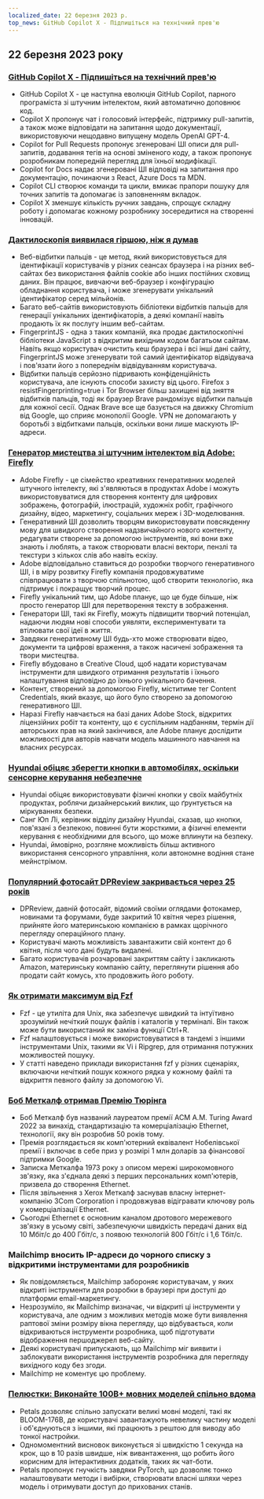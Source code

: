 ```yaml
---
localized_date: 22 березня 2023 р.
top_news: GitHub Copilot X - Підпишіться на технічний прев'ю
---
```




<CallToAction />

<Steps>

## 22 березня 2023 року

### [GitHub Copilot X - Підпишіться на технічний прев'ю](https://github.blog/2023-03-22-github-copilot-x-the-ai-powered-developer-experience/?ref=hackernewsgpt.com)

- GitHub Copilot X - це наступна еволюція GitHub Copilot, парного програміста зі штучним інтелектом, який автоматично доповнює код.
- Copilot X пропонує чат і голосовий інтерфейс, підтримку pull-запитів, а також може відповідати на запитання щодо документації, використовуючи нещодавно випущену модель OpenAI GPT-4.
- Copilot for Pull Requests пропонує згенеровані ШІ описи для pull-запитів, додавання тегів на основі зміненого коду, а також пропонує розробникам попередній перегляд для їхньої модифікації.
- Copilot for Docs надає згенеровані ШІ відповіді на запитання про документацію, починаючи з React, Azure Docs та MDN.
- Copilot CLI створює команди та цикли, вмикає прапори пошуку для точних запитів та допомагає із заповненням вкладок.
- Copilot X зменшує кількість ручних завдань, спрощує складну роботу і допомагає кожному розробнику зосередитися на створенні інновацій.

### [Дактилоскопія виявилася гіршою, ніж я думав](https://www.bitestring.com/posts/2023-03-19-web-fingerprinting-is-worse-than-I-thought.html?ref=hackernewsgpt.com)

- Веб-відбитки пальців - це метод, який використовується для ідентифікації користувачів у різних сеансах браузера і на різних веб-сайтах без використання файлів cookie або інших постійних сховищ даних. Він працює, вивчаючи веб-браузер і конфігурацію обладнання користувача, і може згенерувати унікальний ідентифікатор серед мільйонів.
- Багато веб-сайтів використовують бібліотеки відбитків пальців для генерації унікальних ідентифікаторів, а деякі компанії навіть продають їх як послугу іншим веб-сайтам.
- FingerprintJS - одна з таких компаній, яка продає дактилоскопічні бібліотеки JavaScript з відкритим вихідним кодом багатьом сайтам. Навіть якщо користувач очистить кеш браузера і всі інші дані сайту, FingerprintJS може згенерувати той самий ідентифікатор відвідувача і пов'язати його з попереднім відвідуванням користувача.
- Відбитки пальців серйозно підривають конфіденційність користувача, але існують способи захисту від цього. Firefox з resistFingerprinting=true і Tor Browser більш захищені від зняття відбитків пальців, тоді як браузер Brave рандомізує відбитки пальців для кожної сесії. Однак Brave все ще базується на движку Chromium від Google, що сприяє монополії Google. VPN не допомагають у боротьбі з відбитками пальців, оскільки вони лише маскують IP-адреси.

### [Генератор мистецтва зі штучним інтелектом від Adobe: Firefly](https://www.adobe.com/sensei/generative-ai/firefly.html?ref=hackernewsgpt.com)

- Adobe Firefly - це сімейство креативних генеративних моделей штучного інтелекту, які з'являються в продуктах Adobe і можуть використовуватися для створення контенту для цифрових зображень, фотографій, ілюстрацій, художніх робіт, графічного дизайну, відео, маркетингу, соціальних мереж і 3D-моделювання.
- Генеративний ШІ дозволить творцям використовувати повсякденну мову для швидкого створення надзвичайного нового контенту, редагувати створене за допомогою інструментів, які вони вже знають і люблять, а також створювати власні вектори, пензлі та текстури з кількох слів або навіть ескізу.
- Adobe відповідально ставиться до розробки творчого генеративного ШІ, і в міру розвитку Firefly компанія продовжуватиме співпрацювати з творчою спільнотою, щоб створити технологію, яка підтримує і покращує творчий процес.
- Firefly унікальний тим, що Adobe планує, що це буде більше, ніж просто генератор ШІ для перетворення тексту в зображення.
- Генератори ШІ, такі як Firefly, можуть підвищити творчий потенціал, надаючи людям нові способи уявляти, експериментувати та втілювати свої ідеї в життя.
- Завдяки генеративному ШІ будь-хто може створювати відео, документи та цифрові враження, а також насичені зображення та твори мистецтва.
- Firefly вбудовано в Creative Cloud, щоб надати користувачам інструменти для швидкого отримання результатів і їхнього налаштування відповідно до їхнього унікального бачення.
- Контент, створений за допомогою Firefly, міститиме тег Content Credentials, який вказує, що його було створено за допомогою генеративного ШІ.
- Наразі Firefly навчається на базі даних Adobe Stock, відкритих ліцензійних робіт та контенту, що є суспільним надбанням, термін дії авторських прав на який закінчився, але Adobe планує дослідити можливості для авторів навчати модель машинного навчання на власних ресурсах.

### [Hyundai обіцяє зберегти кнопки в автомобілях, оскільки сенсорне керування небезпечне](https://www.thedrive.com/news/hyundai-promises-to-keep-buttons-in-cars-because-touchscreen-controls-are-dangerous?ref=hackernewsgpt.com)

- Hyundai обіцяє використовувати фізичні кнопки у своїх майбутніх продуктах, роблячи дизайнерський виклик, що ґрунтується на міркуваннях безпеки.
- Санг Юп Лі, керівник відділу дизайну Hyundai, сказав, що кнопки, пов'язані з безпекою, повинні бути жорсткими, а фізичні елементи керування є необхідними для всього, що може вплинути на безпеку.
- Hyundai, ймовірно, розгляне можливість більш активного використання сенсорного управління, коли автономне водіння стане мейнстрімом.

### [Популярний фотосайт DPReview закривається через 25 років](https://www.dpreview.com/news/5901145460/dpreview-com-to-close?ref=hackernewsgpt.com)

- DPReview, давній фотосайт, відомий своїми оглядами фотокамер, новинами та форумами, буде закритий 10 квітня через рішення, прийняте його материнською компанією в рамках щорічного перегляду операційного плану.
- Користувачі мають можливість завантажити свій контент до 6 квітня, після чого дані будуть видалені.
- Багато користувачів розчаровані закриттям сайту і закликають Amazon, материнську компанію сайту, переглянути рішення або продати сайт комусь, хто продовжить його роботу.

### [Як отримати максимум від Fzf](https://andrew-quinn.me/fzf/?ref=hackernewsgpt.com)

- Fzf - це утиліта для Unix, яка забезпечує швидкий та інтуїтивно зрозумілий нечіткий пошук файлів і каталогів у терміналі. Він також може бути використаний як заміна функції Ctrl+R.
- Fzf налаштовується і може використовуватися в тандемі з іншими інструментами Unix, такими як Vi і Ripgrep, для отримання потужних можливостей пошуку.
- У статті наведено приклади використання fzf у різних сценаріях, включаючи нечіткий пошук кожного рядка у кожному файлі та відкриття певного файлу за допомогою Vi.

### [Боб Меткалф отримав Премію Тюрінга](https://amturing.acm.org/?2023=&ref=hackernewsgpt.com)

- Боб Меткалф був названий лауреатом премії ACM A.M. Turing Award 2022 за винахід, стандартизацію та комерціалізацію Ethernet, технології, яку він розробив 50 років тому.
- Премія розглядається як комп'ютерний еквівалент Нобелівської премії і включає в себе приз у розмірі 1 млн доларів за фінансової підтримки Google.
- Записка Меткалфа 1973 року з описом мережі широкомовного зв'язку, яка з'єднала деякі з перших персональних комп'ютерів, призвела до створення Ethernet.
- Після звільнення з Xerox Меткалф заснував власну інтернет-компанію 3Com Corporation і продовжував відігравати ключову роль у комерціалізації Ethernet.
- Сьогодні Ethernet є основним каналом дротового мережевого зв'язку в усьому світі, забезпечуючи швидкість передачі даних від 10 Мбіт/с до 400 Гбіт/с, з появою технологій 800 Гбіт/с і 1,6 Тбіт/с.

### Mailchimp вносить IP-адреси до чорного списку з відкритими інструментами для розробників

- Як повідомляється, Mailchimp забороняє користувачам, у яких відкриті інструменти для розробки в браузері при доступі до платформи email-маркетингу.
- Незрозуміло, як Mailchimp визначає, чи відкриті ці інструменти у користувача, але одним з можливих методів може бути виявлення раптової зміни розміру вікна перегляду, що відбувається, коли відкриваються інструменти розробника, щоб підготувати відображення першоджерел веб-сайту.
- Деякі користувачі припускають, що Mailchimp міг виявити і заблокувати використання інструментів розробника для перегляду вихідного коду без згоди.
- Mailchimp не коментує цю проблему.

### [Пелюстки: Виконайте 100B+ мовних моделей спільно вдома](https://petals.ml/?ref=hackernewsgpt.com)

- Petals дозволяє спільно запускати великі мовні моделі, такі як BLOOM-176B, де користувачі завантажують невелику частину моделі і об'єднуються з іншими, які працюють з рештою для виводу або тонкої настройки.
- Одномоментний висновок виконується зі швидкістю 1 секунда на крок, що в 10 разів швидше, ніж вивантаження, що робить його корисним для інтерактивних додатків, таких як чат-боти.
- Petals пропонує гнучкість завдяки PyTorch, що дозволяє тонко налаштовувати методи і вибірки, створювати власні шляхи через модель і отримувати доступ до прихованих станів.

</Steps>
